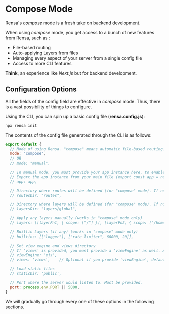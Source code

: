 # Compose Mode
Rensa's *compose* mode is a fresh take on backend development.

When using *compose* mode, you get access to a bunch of new features from Rensa, such as :
- File-based routing
- Auto-applying Layers from files
- Managing every aspect of your server from a single config file
- Access to more CLI features

**Think**, an experience like *Next.js* but for backend development.

## Configuration Options
All the fields of the config field are effective in *compose* mode. Thus, there is a vast possibility of things to configure.

Using the CLI, you can spin up a basic config file (**rensa.config.js**):
```sh
npx rensa init
```

The contents of the config file generated through the CLI is as follows:
```js
export default {
  // Mode of using Rensa. "compose" means automatic file-based routing. Switch to "manual" for complete control.
  mode: "compose",
  // OR
  // mode: "manual",

  // In manual mode, you must provide your app instance here, to enable using commands like 'npx rensa run'.
  // Export the app instance from your main file (export const app = new Rensa()).
  // app: app,

  // Directory where routes will be defined (for "compose" mode). If nothing is provided, default is "routes/".
  // routesDir: "routes",

  // Directory where layers will be defined (for "compose" mode). If nothing is provided, Layers won't get applied by default.
  // layersDir: "layers/global",

  // Apply any layers manually (works in "compose" mode only)
  // layers: [[layerFn1, { scope: ["/"] }], [layerFn2, { scope: ["/home"] }]],

  // Builtin Layers (if any) (works in "compose" mode only)
  // builtins: [["logger"], ["rate limiter", 60000, 20]],

  // Set view engine and views directory
  // If 'views' is provided, you must provide a 'viewEngine' as well. Available engines: 'ejs'
  // viewEngine: 'ejs',
  // views: 'views',    // Optional if you provide 'viewEngine', defaults to 'views'

  // Load static files
  // staticDir: 'public',

  // Port where the server would listen to. Must be provided.
  port: process.env.PORT || 5000,
}
```

We will gradually go through every one of these options in the following sections.

